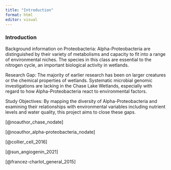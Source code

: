 ```yaml
---
title: "Introduction"
format: html
editor: visual
---
```


### **Introduction**

Background information on Proteobacteria: Alpha-Proteobacteria are distinguished by their variety of metabolisms and capacity to fit into a range of environmental niches. The species in this class are essential to the nitrogen cycle, an important biological activity in wetlands.

Research Gap: The majority of earlier research has been on larger creatures or the chemical properties of wetlands. Systematic microbial genomic investigations are lacking in the Chase Lake Wetlands, especially with regard to how Alpha-Proteobacteria react to environmental factors.

Study Objectives: By mapping the diversity of Alpha-Proteobacteria and examining their relationships with environmental variables including nutrient levels and water quality, this project aims to close these gaps.

\[\@noauthor_chase_nodate\]

\[\@noauthor_alpha-proteobacteria_nodate\]

\[\@collier_cell_2016\]

\[\@sun_angiogenin_2021\]

\[\@francez-charlot_general_2015\]

\
